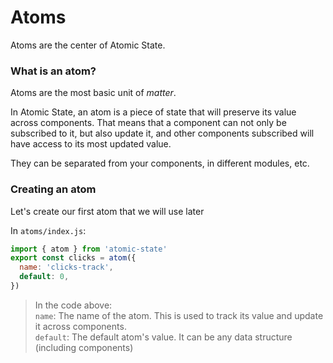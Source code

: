 # Atoms

Atoms are the center of Atomic State.

### What is an atom?

Atoms are the most basic unit of _matter_.

In Atomic State, an atom is a piece of state that will preserve its value across components.
That means that a component can not only be subscribed to it, but also update it, and other
components subscribed will have access to its most updated value.

They can be separated from your components, in different modules, etc.

### Creating an atom

Let's create our first atom that we will use later

In `atoms/index.js`:

```js
import { atom } from 'atomic-state'
export const clicks = atom({
  name: 'clicks-track',
  default: 0,
})
```

> In the code above:<br/>
> `name`: The name of the atom. This is used to track its value and update it across components.<br/>
> `default`: The default atom's value. It can be any data structure (including components)
